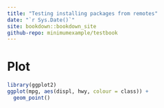 ```yaml
---
title: "Testing installing packages from remotes"
date: "`r Sys.Date()`"
site: bookdown::bookdown_site
github-repo: minimumexample/testbook
---
```


# Plot

```r
library(ggplot2)
ggplot(mpg, aes(displ, hwy, colour = class)) + 
  geom_point()
```  
